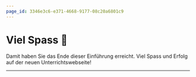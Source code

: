 ```yaml
---
page_id: 3346e3c6-e371-4668-9177-08c20a6801c9
---
```


# Viel Spass 🥳

Damit haben Sie das Ende dieser Einführung erreicht. Viel Spass und Erfolg auf der neuen Unterrichtswebseite!

---
